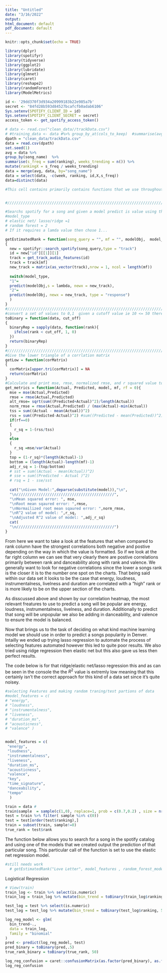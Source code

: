 ```yaml
---
title: "Untitled"
date: "3/16/2022"
output:
html_document: default
pdf_document: default
---
```


```r
knitr::opts_chunk$set(echo = TRUE)
```


```r
library(dplyr)
library(spotifyr)
library(tidyverse)
library(ggplot2)
library(lubridate)
library(glmnet)
library(caret)
library(reshape2)
library(randomForest)
library(ModelMetrics)
```

```r
id <- '29dd370f3d934a20999183b22e985a7b'
secret <- "84fd28b593d84527bcafcfb0adab6106"
Sys.setenv(SPOTIFY_CLIENT_ID = id)
Sys.setenv(SPOTIFY_CLIENT_SECRET = secret)
access_token <- get_spotify_access_token()
```

```r
# data <- read.csv("clean_data//trackData.csv")
# #training_data <- data #%>% group_by_at(cols_to_keep)  #summarise(avg_rank = mean(ranking), weeks_trending = n()) %>% mutate(avg_rank_per_week = avg_rank/weeks_trending)# training data
dpath = "clean_data/trackData.csv"
data = read.csv(dpath) 
set.seed(1)
avg = data %>% 
group_by(song_name)  %>%  
summarise(s_freq = sum(ranking), weeks_trending = n()) %>% 
mutate(rankingX = s_freq / weeks_trending)
data = merge(avg, data, by="song_name")
data = select(data, -c(week, ranking, id,X,s_freq))
data=distinct(data)
```

```r
#This cell contains primarily contains functions that we use throughout the anaylsis process:


#////////////////////////////////////////////////////////////////////////////////////////////////

#Searchs spotify for a song and given a model predict is value using that model
#model_type
# elastic net/ lasso/ridge =1
# random forest = 2
# If it requires a lamda value then chose 1...

getEstimatedRank = function(song_query = "", mf = "", modelObj,  model_type, lambda = 0)
{
  new = spotifyr::search_spotify(song_query,type = "track")
  id = new["id"][[1]][1]
  track = get_track_audio_features(id)
  track = track[mf]
  new_track = matrix(as_vector(track),nrow = 1, ncol = length(mf))
    
  switch(model_type,
  "1"= 
  predict(modelObj,s = lambda, newx = new_track),
  "2"=
  predict(modelObj, newx = new_track, type = "response")
  )
}
#////////////////////////////////////////////////////////////////////////////////////////////////
#convert a set of values to 0,1  given a cutoff value ie 10 <= 50 therefore return 1
toBinary = function(data, cut_off) 
{
  binaryRep = sapply(data, function(rank){
    ifelse(rank < cut_off, 1, 0)
  })
  return(binaryRep)
}
#////////////////////////////////////////////////////////////////////////////////////////////////
#Give the lower triangle of a corrlation matrix
getLow = function(corMatrix) 
{
  corMatrix[upper.tri(corMatrix)] = NA
  return(corMatrix)
}
#Calculate and print mse, rmse, normalized rmse, and r squared value to console 
get_metrics = function(Actual, Predicted, model, mf, rf = 0){
  mse = mse(Actual,Predicted)
  rmse = rmse(Actual,Predicted)
  alt_rmse= sqrt(sum((Predicted+Actual)^2)/length(Actual))
  norm_rmse = rmse(Actual,Predicted) / (max(Actual)-min(Actual))
  tss = sum((Actual - mean(Actual))^2)
  rss = sum((Predicted-Actual)^2) #sum((Predicted - mean(Predicted))^2)
  if(rf==0)
  {
    r_sq = 1-(rss/tss)
  }
  else 
  {
    r_sq =mse/var(Actual)
  }
  top = (1-r_sq)*(length(Actual)-1)
  bottom = (length(Actual)-length(mf)-1)
  adj_r_sq = 1-(top/bottom)
  # sst = sum((Actual - mean(Actual))^2)
  # sse = sum((Predicted - Actual )^2)
  # rsq = 1 - sse/sst
  
  cat("\nGiven Model:",deparse(substitute(model)),"\n",
  "\n////////////////////////////////////////////",
  "\nMean squared error: ", mse,
  "\nRoot mean sqaured error: ",rmse,
  "\nNormailized root mean sqaured error: ",norm_rmse,
  "\nR^2 value of model: ",r_sq,
  "\nAdjusted R^2 value of model: ",adj_r_sq)
  cat(
  "\n////////////////////////////////////////////")
}
```

From here we want to take a look at the features that when compared to rank column have the strongest  correlations both negative and postive depending on the way in which the value is formatted. So if we look at the far right column we can see that very clearly there are postive correlations primarily between rank and danceability along with rank and valence. We generally want to look for negative correlations since the lower a songs rank is the closer it is to the number one spot on the charts. That being said within our data set it looks to be the case that energy, loudness, instrumentalness, livelness and duration are correlated with a "high" rank or is more likely to be on the upper section of the charts.


As disscussed above and shown by our correlation heatmap, the most relevant freatures to use to predict a song will be popular are energy, loudness, instrumentalness, livelness, and duration. Additionally to predict that song will be unpopular we also be adding in danceability, and valence to ensure the model is balanced. 

Now that brings us to the task of deciding on what kind machine learning model we should use in order to predict a songs popularity in Denver. Intailly we ended up trying lasso regression to automate the process of selecting features automated however this led to quite poor results. We also tried using ridge regression then elastic net but this also gave us less then perfect results. 

The code below is for that ridge/elastic net/lasso regression this and as can be seen in the console the the $R^2$ value is extremly low meaning that this certainly isn't the correct approach for this kind of a data set since it's quite noisey. 

```r
#selecting Features and making random traning/test partions of data 
#model_features = c(
# "energy",
# "loudness",
# "instrumentalness",
# "liveness",
# "duration_ms",
# "acousticness",
# "valence" )


model_features = c(
 "energy",
 "loudness",
 "instrumentalness",
 "liveness",
 "duration_ms",
 "acousticness",
 "valence",
 "key",
 "time_signature",
 "danceability",
 "tempo"
  )

train = data #
train$sample  = sample(c(1,0), replace=1, prob = c(0.7,0.2) , size = nrow(data)) # add sample column
test = train %>% filter( sample %in% c(0)) 
test = test[order(test$ranking),]
train = subset(train, sample!=0) 
true_rank = test$rank
```





The function below allows you to search for a song in the spotify catalog and using one of the models that we created output the prediction of that particular song. This particular call of the function is set to use the elastic net regression model.

```r
#still needs work
  # getEstimatedRank("Love Letter", model_features , random_forest_model, 2)
```

Logistical Regression 


```r
# View(train)
train_log <- train %>% select(is.numeric) 
train_log = train_log %>% mutate(bin_trend = toBinary(train_log$ranking, 50)) %>%  select(c(model_features,bin_trend))

test_log = test %>% select(is.numeric) 
test_log = test_log %>% mutate(bin_trend = toBinary(test_log$ranking, 50)) %>%  select(c(model_features,bin_trend))

log_reg_model <- glm(
  bin_trend~., 
  data = train_log, 
  family = "binomial"
)
pred <- predict(log_reg_model, test)
pred_binary = toBinary(pred,.5)
true_rank_binary = toBinary(true_rank, 50)

```

```r
log_reg_confusion = caret::confusionMatrix(as.factor(pred_binary), as.factor(true_rank_binary))
log_reg_confusion
```